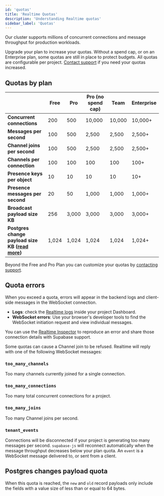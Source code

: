 ```yaml
---
id: 'quotas'
title: 'Realtime Quotas'
description: 'Understanding Realtime quotas'
sidebar_label: 'Quotas'
---
```


Our cluster supports millions of concurrent connections and message throughput for production workloads.

<Admonition type="note">

Upgrade your plan to increase your quotas. Without a spend cap, or on an Enterprise plan, some quotas are still in place to protect budgets. All quotas are configurable per project. [Contact support](/dashboard/support/new) if you need your quotas increased.

</Admonition>

## Quotas by plan

|                                                                                        | Free  | Pro   | Pro (no spend cap) | Team   | Enterprise |
| -------------------------------------------------------------------------------------- | ----- | ----- | ------------------ | ------ | ---------- |
| **Concurrent connections**                                                             | 200   | 500   | 10,000             | 10,000 | 10,000+    |
| **Messages per second**                                                                | 100   | 500   | 2,500              | 2,500  | 2,500+     |
| **Channel joins per second**                                                           | 100   | 500   | 2,500              | 2,500  | 2,500+     |
| **Channels per connection**                                                            | 100   | 100   | 100                | 100    | 100+       |
| **Presence keys per object**                                                           | 10    | 10    | 10                 | 10     | 10+        |
| **Presence messages per second**                                                       | 20    | 50    | 1,000              | 1,000  | 1,000+     |
| **Broadcast payload size KB**                                                          | 256   | 3,000 | 3,000              | 3,000  | 3,000+     |
| **Postgres change payload size KB ([**read more**](#postgres-changes-payload-quota))** | 1,024 | 1,024 | 1,024              | 1,024  | 1,024+     |

Beyond the Free and Pro Plan you can customize your quotas by [contacting support](/dashboard/support/new).

## Quota errors

When you exceed a quota, errors will appear in the backend logs and client-side messages in the WebSocket connection.

- **Logs**: check the [Realtime logs](/dashboard/project/_/database/realtime-logs) inside your project Dashboard.
- **WebSocket errors**: Use your browser's developer tools to find the WebSocket initiation request and view individual messages.

<Admonition type="tip" label="Realtime Inspector">

You can use the [Realtime Inspector](https://realtime.supabase.com/inspector/new) to reproduce an error and share those connection details with Supabase support.

</Admonition>
Some quotas can cause a Channel join to be refused. Realtime will reply with one of the following WebSocket messages:

### `too_many_channels`

Too many channels currently joined for a single connection.

### `too_many_connections`

Too many total concurrent connections for a project.

### `too_many_joins`

Too many Channel joins per second.

### `tenant_events`

Connections will be disconnected if your project is generating too many messages per second. `supabase-js` will reconnect automatically when the message throughput decreases below your plan quota. An `event` is a WebSocket message delivered to, or sent from a client.

## Postgres changes payload quota

When this quota is reached, the `new` and `old` record payloads only include the fields with a value size of less than or equal to 64 bytes.
